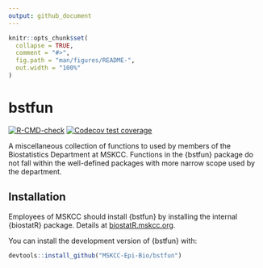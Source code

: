 ```yaml
---
output: github_document
---
```


<!-- README.md is generated from README.Rmd. Please edit that file -->

```r
knitr::opts_chunk$set(
  collapse = TRUE,
  comment = "#>",
  fig.path = "man/figures/README-",
  out.width = "100%"
)
```

# bstfun

<!-- badges: start -->
[![R-CMD-check](https://github.com/MSKCC-Epi-Bio/bstfun/workflows/R-CMD-check/badge.svg)](https://github.com/MSKCC-Epi-Bio/bstfun/actions)
[![Codecov test coverage](https://codecov.io/gh/MSKCC-Epi-Bio/bstfun/branch/main/graph/badge.svg)](https://app.codecov.io/gh/MSKCC-Epi-Bio/bstfun?branch=main)
<!-- badges: end -->

A miscellaneous collection of functions to used by members of the Biostatistics Department at MSKCC. Functions in the {bstfun} package do not fall within the well-defined packages with more narrow scope used by the department. 

## Installation

Employees of MSKCC should install {bstfun} by installing the internal {biostatR} package.
Details at [biostatR.mskcc.org](https://github.mskcc.org/pages/datadojo/biostatR/index.html).

You can install the development version of {bstfun} with:

``` r
devtools::install_github("MSKCC-Epi-Bio/bstfun")
```
